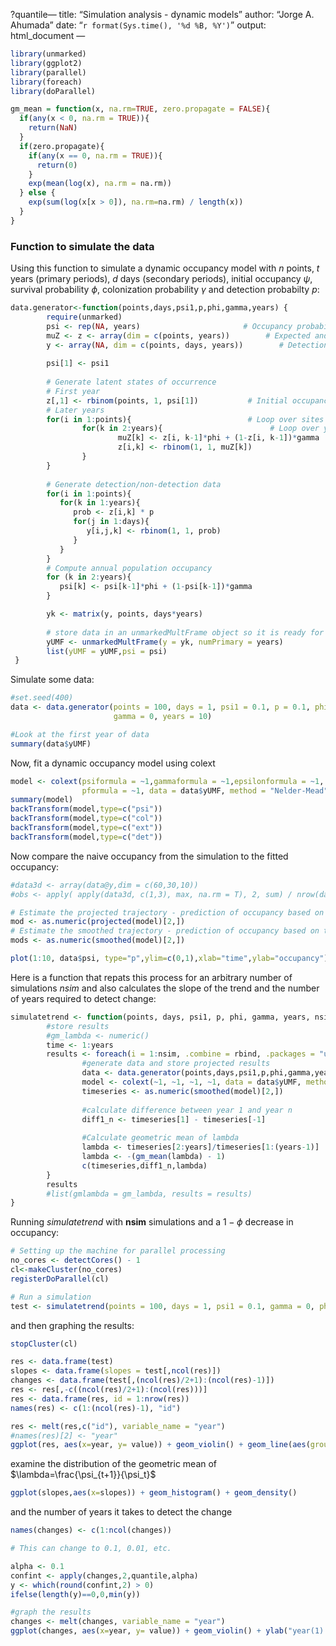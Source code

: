 ?quantile---
title: "Simulation analysis - dynamic models"
author: "Jorge A. Ahumada"
date: "`r format(Sys.time(), '%d %B, %Y')`"
output: html_document
---

```r
library(unmarked)
library(ggplot2)
library(parallel)
library(foreach)
library(doParallel)

gm_mean = function(x, na.rm=TRUE, zero.propagate = FALSE){
  if(any(x < 0, na.rm = TRUE)){
    return(NaN)
  }
  if(zero.propagate){
    if(any(x == 0, na.rm = TRUE)){
      return(0)
    }
    exp(mean(log(x), na.rm = na.rm))
  } else {
    exp(sum(log(x[x > 0]), na.rm=na.rm) / length(x))
  }
}
```

### Function to simulate the data
Using this function to simulate a dynamic occupancy model with *n* points, *t* years (primary periods), *d* days (secondary periods), initial occupancy $\psi$, survival probability $\phi$, colonization probability $\gamma$ and detection probabilty *p*:
```r
data.generator<-function(points,days,psi1,p,phi,gamma,years) {
        require(unmarked)
        psi <- rep(NA, years)                       # Occupancy probability
        muZ <- z <- array(dim = c(points, years))        # Expected and realized occurrence
        y <- array(NA, dim = c(points, days, years))        # Detection histories
        
        psi[1] <- psi1
        
        # Generate latent states of occurrence
        # First year
        z[,1] <- rbinom(points, 1, psi[1])           # Initial occupancy state
        # Later years
        for(i in 1:points){                          # Loop over sites
                for(k in 2:years){                        # Loop over years
                        muZ[k] <- z[i, k-1]*phi + (1-z[i, k-1])*gamma
                        z[i,k] <- rbinom(1, 1, muZ[k])
                }
        }
        
        # Generate detection/non-detection data
        for(i in 1:points){
           for(k in 1:years){
              prob <- z[i,k] * p
              for(j in 1:days){
                 y[i,j,k] <- rbinom(1, 1, prob)
              }
           }
        }
        # Compute annual population occupancy
        for (k in 2:years){
           psi[k] <- psi[k-1]*phi + (1-psi[k-1])*gamma
        }

        yk <- matrix(y, points, days*years)
        
        # store data in an unmarkedMultFrame object so it is ready for analysis
        yUMF <- unmarkedMultFrame(y = yk, numPrimary = years)
        list(yUMF = yUMF,psi = psi)
 } 
```
Simulate some data:
```r
#set.seed(400)
data <- data.generator(points = 100, days = 1, psi1 = 0.1, p = 0.1, phi = 0.95, 
                       gamma = 0, years = 10)

#Look at the first year of data
summary(data$yUMF)
```
Now, fit a dynamic occupancy model using colext
```r
model <- colext(psiformula = ~1,gammaformula = ~1,epsilonformula = ~1, 
                pformula = ~1, data = data$yUMF, method = "Nelder-Mead",se = FALSE)
summary(model)
backTransform(model,type=c("psi"))
backTransform(model,type=c("col"))
backTransform(model,type=c("ext"))
backTransform(model,type=c("det"))
```
Now compare the naive occupancy from the simulation to the fitted occupancy:
```r
#data3d <- array(data@y,dim = c(60,30,10))
#obs <- apply( apply(data3d, c(1,3), max, na.rm = T), 2, sum) / nrow(data3d)

# Estimate the projected trajectory - prediction of occupancy based on an infinite sample of sites
mod <- as.numeric(projected(model)[2,])
# Estimate the smoothed trajectory - prediction of occupancy based on the actual sampled sites
mods <- as.numeric(smoothed(model)[2,])

plot(1:10, data$psi, type="p",ylim=c(0,1),xlab="time",ylab="occupancy"); lines(1:10, mod); lines(1:10, mods, lty=2)
```
Here is a function that repats this process for an arbitrary number of simulations *nsim* and also calculates the slope of the trend and the number of years required to detect change:

```r
simulatetrend <- function(points, days, psi1, p, phi, gamma, years, nsim) {
        #store results
        #gm_lambda <- numeric()
        time <- 1:years
        results <- foreach(i = 1:nsim, .combine = rbind, .packages = "unmarked", .export = c("data.generator","gm_mean")) %dopar% {
                #generate data and store projected results
                data <- data.generator(points,days,psi1,p,phi,gamma,years)
                model <- colext(~1, ~1, ~1, ~1, data = data$yUMF, method = "Nelder-Mead",se = FALSE)
                timeseries <- as.numeric(smoothed(model)[2,])
                
                #calculate difference between year 1 and year n
                diff1_n <- timeseries[1] - timeseries[-1]
                
                #Calculate geometric mean of lambda
                lambda <- timeseries[2:years]/timeseries[1:(years-1)]
                lambda <- -(gm_mean(lambda) - 1)
                c(timeseries,diff1_n,lambda)
        }
        results
        #list(gmlambda = gm_lambda, results = results)
}
```
Running *simulatetrend* with **nsim** simulations and a $1-\phi$ decrease in occupancy:


```r
# Setting up the machine for parallel processing
no_cores <- detectCores() - 1
cl<-makeCluster(no_cores)
registerDoParallel(cl)
```
```r
# Run a simulation
test <- simulatetrend(points = 100, days = 1, psi1 = 0.1, gamma = 0, phi = 0.95, nsim = 250, years = 10, p = 0.1)
```
and then graphing the results:
```r
stopCluster(cl)

res <- data.frame(test)
slopes <- data.frame(slopes = test[,ncol(res)])
changes <- data.frame(test[,(ncol(res)/2+1):(ncol(res)-1)])
res <- res[,-c((ncol(res)/2+1):(ncol(res)))]
res <- data.frame(res, id = 1:nrow(res))
names(res) <- c(1:(ncol(res)-1), "id")

res <- melt(res,c("id"), variable_name = "year")
#names(res)[2] <- "year"
ggplot(res, aes(x=year, y= value)) + geom_violin() + geom_line(aes(group=id),alpha=0.2)

```
examine the distribution of the geometric mean of $\lambda=\frac{\psi_{t+1}}{\psi_t}$
```r
ggplot(slopes,aes(x=slopes)) + geom_histogram() + geom_density()
```
and the number of years it takes to detect the change
```r
names(changes) <- c(1:ncol(changes))

# This can change to 0.1, 0.01, etc.

alpha <- 0.1
confint <- apply(changes,2,quantile,alpha)
y <- which(round(confint,2) > 0)
ifelse(length(y)==0,0,min(y))

#graph the results
changes <- melt(changes, variable_name = "year")
ggplot(changes, aes(x=year, y= value)) + geom_violin() + ylab("year(1) - year(n)")
```